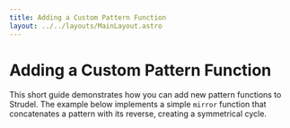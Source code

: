 ```yaml
---
title: Adding a Custom Pattern Function
layout: ../../layouts/MainLayout.astro
---
```



# Adding a Custom Pattern Function

This short guide demonstrates how you can add new pattern functions to Strudel. The example below implements a simple `mirror` function that concatenates a pattern with its reverse, creating a symmetrical cycle.

<JsDoc client:idle name="mirror" h={0} />

